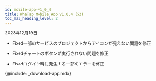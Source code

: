 ```yaml
---
id: mobile-app-v1_0_4
title: WhaTap Mobile App v1.0.4 (53)
toc_max_heading_level: 2
---
```


2023年12月19日

-   <Status>Fixed</Status>一部のサービスのプロジェクトからアイコンが見えない問題を修正

-   <Status>Fixed</Status>チャートのボタンが実行されない問題を修正

-   <Status>Fixed</Status>ログイン時に発生する一部のエラーを修正

{@include: _download-app.mdx}
